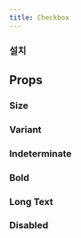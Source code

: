 ```yaml
---
title: Checkbox
---
```


<ComponentExample name="checkbox-preview" />

### 설치

<Installation name="checkbox" />

## Props

<ReactTypeTable path="./registry/ui/checkbox.tsx" name="CheckboxProps" />

### Size

<ComponentExample name="checkbox-size" />

### Variant

<ComponentExample name="checkbox-variant" />

### Indeterminate

<ComponentExample name="checkbox-indeterminate" />

### Bold

<ComponentExample name="checkbox-bold" />

### Long Text

<ComponentExample name="checkbox-long-text" />

### Disabled

<ComponentExample name="checkbox-disabled" />
